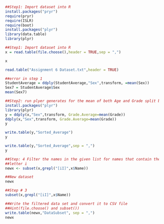 ```{r}
##Step1: Import dataset into R
install.packages("pryr")
require(pryr)
require(ISLR)
require(boot)
install.packages("plyr")
library(data.table)
library(plyr)
```


```{r}
##Step1: Import dataset into R
x = read.table(file.choose(),header = TRUE,sep = ",")
```

```{r}
x
```


```{r}
read.table("Assignment 6 Dataset.txt",header = TRUE)
```


```{r}
##error in step 1 
StudentAverage = ddply(StudentAverage,"Sex",transform, =mean(Sex))
Sex7 = StudentAverage$Sex
mean(Sex7)
```


```{r}
##Step2: run plyer generates for the mean of both Age and Grade split by gender
install.packages("plyr")
library(plyr)
y = ddply(x,"Sex",transform, Grade.Average=mean(Grade))
ddply(x,"Sex",transform, Grade.Average=mean(Grade))
y
```



```{r}
write.table(y,"Sorted_Average")
y
```


```{r}
write.table(y,"Sorted_Average",sep = ",")
y
```


```{r}
##Step: 4 Filter the names in the given list for names that contain the 
##letter i
newx <- subset(x,grepl("[iI]",x$Name))
```


```{r}
##New dataset
newx
```


```{r}
##Step # 3
subset(x,grepl("[iI]",x$Name))
```


```{r}
##Write the filtered data set and convert it to CSV file
##Hint(file.choose() and subset())
write.table(newx,"DataSubset", sep = ",")
newx
```

